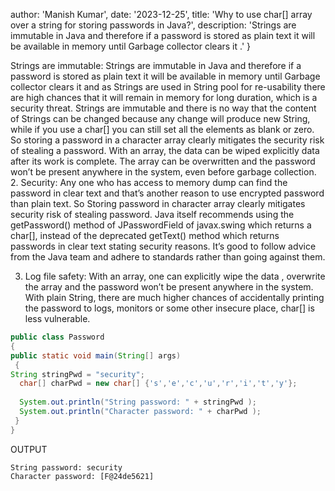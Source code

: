 
  author: 'Manish Kumar',
  date: '2023-12-25',
  title: 'Why to use char[] array over a string for storing passwords in Java?',
  description:
    'Strings are immutable in Java and therefore if a password is stored as plain text it will be available in memory until Garbage collector clears it .'
}



Strings are immutable: Strings are immutable in Java and therefore if a password is stored as plain text it will be available in memory until Garbage collector clears it and as Strings are used in String pool for re-usability there are high chances that it will remain in memory for long duration, which is a security threat. Strings are immutable and there is no way that the content of Strings can be changed because any change will produce new String, while if you use a char[] you can still set all the elements as blank or zero.
So storing a password in a character array clearly mitigates the security risk of stealing a password. With an array, the data can be wiped explicitly data after its work is complete.
The array can be overwritten and the password won’t be present anywhere in the system, even before garbage collection.
2. Security: Any one who has access to memory dump can find the password in clear text and that’s another reason to use encrypted password than plain text. So Storing password in character array clearly mitigates security risk of stealing password. Java itself recommends using the getPassword() method of JPasswordField of javax.swing which returns a char[], instead of the deprecated getText() method which returns passwords in clear text stating security reasons. It’s good to follow advice from the Java team and adhere to standards rather than going against them.

3. Log file safety: With an array, one can explicitly wipe the data , overwrite the array and the password won’t be present anywhere in the system.
With plain String, there are much higher chances of accidentally printing the password to logs, monitors or some other insecure place, char[] is less vulnerable.

```java
public class Password
{
public static void main(String[] args)
 {
String stringPwd = "security";
  char[] charPwd = new char[] {'s','e','c','u','r','i','t','y'};
  
  System.out.println("String password: " + stringPwd );
  System.out.println("Character password: " + charPwd );
 }
}
```


OUTPUT
```
String password: security
Character password: [F@24de5621]
```


